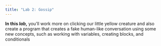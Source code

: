 ```yaml
---
title: "Lab 2: Gossip"
---
```


::: learn
<p><strong>In this <em>lab</em>,</strong> you'll work more on clicking our little yellow creature and also create a program that creates a fake human-like conversation using some new concepts, such as working with variables, creating blocks, and conditionals</p>
:::